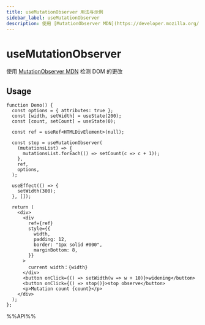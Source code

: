 ```yaml
---
title: useMutationObserver 用法与示例
sidebar_label: useMutationObserver
description: 使用 [MutationObserver MDN](https://developer.mozilla.org/en-US/docs/Web/API/MutationObserver) 检测 DOM 的更改。 本文介绍其用法、最佳实践与代码示例。
---
```

# useMutationObserver

使用 [MutationObserver MDN](https://developer.mozilla.org/en-US/docs/Web/API/MutationObserver) 检测 DOM 的更改

## Usage

```tsx live
function Demo() {
  const options = { attributes: true };
  const [width, setWidth] = useState(200);
  const [count, setCount] = useState(0);

  const ref = useRef<HTMLDivElement>(null);

  const stop = useMutationObserver(
    (mutationsList) => {
      mutationsList.forEach(() => setCount(c => c + 1));
    },
    ref,
    options,
  );

  useEffect(() => {
    setWidth(300);
  }, []);

  return (
    <div>
      <div
        ref={ref}
        style={{
          width,
          padding: 12,
          border: "1px solid #000",
          marginBottom: 8,
        }}
      >
        current width：{width}
      </div>
      <button onClick={() => setWidth(w => w + 10)}>widening</button>
      <button onClick={() => stop()}>stop observe</button>
      <p>Mutation count {count}</p>
    </div>
  );
};

```

%%API%%